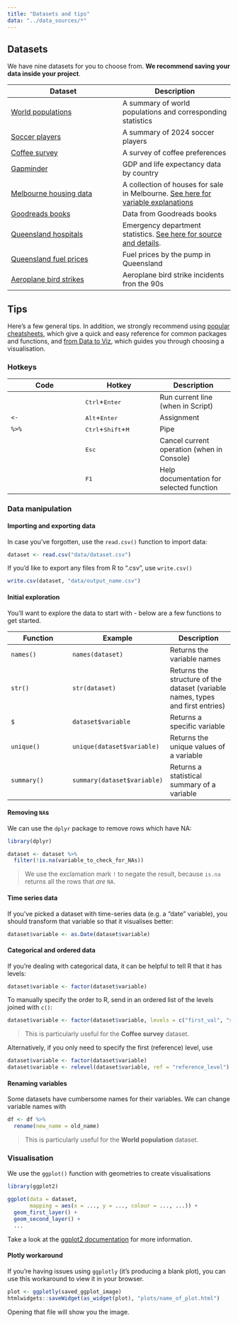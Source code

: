 ```yaml
---
title: "Datasets and tips"
data: "../data_sources/*"
---
```


## Datasets

We have nine datasets for you to choose from. **We recommend saving your data inside your project**.

| Dataset | Description |
| --- | --- |
| [World populations](../data_sources/population.csv) | A summary of world populations and corresponding statistics | 
| [Soccer players](../data_sources/Players2024.csv) | A summary of 2024 soccer players |
| [Coffee survey](../data_sources/coffee_survey.csv) | A survey of coffee preferences | 
| [Gapminder](../data_sources/gapminder.csv) | GDP and life expectancy data by country |
| [Melbourne housing data](../data_sources/melb_data.csv) | A collection of houses for sale in Melbourne. [See here for variable explanations](https://www.kaggle.com/datasets/dansbecker/melbourne-housing-snapshot) | 
| [Goodreads books](../data_sources/books.csv) | Data from Goodreads books |
| [Queensland hospitals](../data_sources/hospital_data.csv) | Emergency department statistics. [See here for source and details](https://www.data.qld.gov.au/dataset/emergency-departments-quarterly-data). |
| [Queensland fuel prices](../data_sources/qld_fuel.csv) | Fuel prices by the pump in Queensland | 
| [Aeroplane bird strikes](../data_sources/birds_strikes.csv) | Aeroplane bird strike incidents fron the 90s| 

## Tips

Here's a few general tips. In addition, we strongly recommend using [popular cheatsheets](https://rstudio.github.io/cheatsheets/), which give a quick and easy reference for common packages and functions, and [from Data to Viz](https://www.data-to-viz.com/), which guides you through choosing a visualisation.

### Hotkeys
| Code | Hotkey | Description |
| --- | --- | --- |
|  | <kbd>Ctrl</kbd>+<kbd>Enter</kbd> | Run current line (when in Script) |
| `<-` | <kbd>Alt</kbd>+<kbd>Enter</kbd> | Assignment |
| `%>%` | <kbd>Ctrl</kbd>+<kbd>Shift</kbd>+<kbd>M</kbd> | Pipe |
|  | <kbd>Esc</kbd> | Cancel current operation (when in Console) |
|  | <kbd>F1</kbd> | Help documentation for selected function |

### Data manipulation

#### Importing and exporting data
In case you've forgotten, use the `read.csv()` function to import data:

```r
dataset <- read.csv("data/dataset.csv")
```

If you'd like to export any files from R to ".csv", use `write.csv()`

```r
write.csv(dataset, "data/output_name.csv")
```

#### Initial exploration
You'll want to explore the data to start with - below are a few functions to get started.

| Function | Example | Description |
| --- | --- | --- |
| `names()` | `names(dataset)` | Returns the variable names | 
| `str()` | `str(dataset)` | Returns the structure of the dataset (variable names, types and first entries) | 
| `$` | `dataset$variable` | Returns a specific variable |
| `unique()` | `unique(dataset$variable)` | Returns the unique values of a variable |
| `summary()` | `summary(dataset$variable)` | Returns a statistical summary of a variable |

#### Removing `NA`s

We can use the `dplyr` package to remove rows which have NA:

```r
library(dplyr)

dataset <- dataset %>%
  filter(!is.na(variable_to_check_for_NAs))
```

> We use the exclamation mark `!` to negate the result, because `is.na` returns all the rows that *are* `NA`.

#### Time series data
If you've picked a dataset with time-series data (e.g. a "date" variable), you should transform that variable so that it visualises better:

```r
dataset$variable <- as.Date(dataset$variable)
```

#### Categorical and ordered data
If you're dealing with categorical data, it can be helpful to tell R that it has levels:

```r
dataset$variable <- factor(dataset$variable)
```

To manually specify the order to R, send in an ordered list of the levels joined with `c()`:

```r
dataset$variable <- factor(dataset$variable, levels = c("first_val", "second_val", ... ))
```

> This is particularly useful for the **Coffee survey** dataset.

Alternatively, if you only need to specify the first (reference) level, use

```r
dataset$variable <- factor(dataset$variable)
dataset$variable <- relevel(dataset$variable, ref = "reference_level")
```

#### Renaming variables
Some datasets have cumbersome names for their variables. We can change variable names with

```r
df <- df %>% 
  rename(new_name = old_name)
```

> This is particularly useful for the **World population** dataset.

### Visualisation
We use the `ggplot()` function with geometries to create visualisations

```r
library(ggplot2)

ggplot(data = dataset,
       mapping = aes(x = ..., y = ..., colour = ..., ...)) +
  geom_first_layer() + 
  geom_second_layer() + 
  ...
```

Take a look at the [ggplot2 documentation](https://ggplot2.tidyverse.org/) for more information.

#### Plotly workaround

If you're having issues using `ggplotly` (it's producing a blank plot), you can use this workaround to view it in your browser.

```r
plot <- ggplotly(saved_ggplot_image)
htmlwidgets::saveWidget(as_widget(plot), "plots/name_of_plot.html")
```

Opening that file will show you the image.